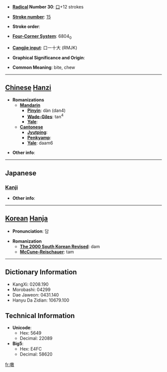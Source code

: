 * '''[[Wiktionary:Chinese radical index| Radical]] Number 30''': [[Wiktionary:Chinese radical index 口|口]]+12 strokes

* '''[[Wiktionary:Chinese total strokes index|Stroke number]]''': [[Wiktionary:Chinese total strokes index 15|15]]

* '''Stroke order''': 

* '''[[Wiktionary:Chinese four corner index|Four-Corner System]]''': 6804<sub>0</sub>

* '''[[Wiktionary:Chinese Cangjie index|Cangjie input]]''': 口一十大 (RMJK)

* '''Graphical Significance and Origin''': 

* '''Common Meaning''': bite, chew

----

== [[Chinese]] [[Hanzi]] ==

* '''Romanizations'''
** '''[[Mandarin]]'''
*** '''[[Pinyin]]''': dàn (dan4)
*** '''[[Wade-Giles]]''': tan<sup>4</sup>
*** '''[[Yale]]''': 
** '''[[Cantonese]]'''
*** '''[[Jyutping]]''':
*** '''[[Penkyamp]]''': 
*** '''[[Yale]]''': daam6

* '''Other info''': 

----

==Japanese==
===[[Kanji]]===
{{kanji|on readings=[[たん]] (tan), [[だん]] (dan)|kun readings=[[くらう]] (kurau), [[くらわす]] (kurawasu)}}

* '''Other info''':  

----

== [[Korean]] [[Hanja]] ==

* '''Pronunciation''': 담

* '''Romanization'''
** '''[[The 2000 South Korean Revised Romanization|The 2000 South Korean Revised]]''': dam
** '''[[McCune-Reischauer]]''': tam

----

== Dictionary Information ==

* KangXi: 0208.190
* Morobashi: 04299
* Dae Jaweon: 0431.140
* Hanyu Da Zidian: 10679.100

== Technical Information ==

* '''Unicode''':
** Hex: 5649
** Decimal: 22089
* '''Big5''':
** Hex: E4FC
** Decimal: 58620

[[fr:噉]]